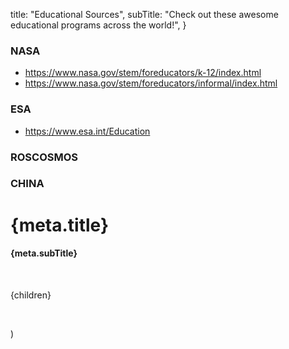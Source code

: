 
  title: "Educational Sources",
  subTitle: "Check out these awesome educational programs across the world!",
}

### NASA

- https://www.nasa.gov/stem/foreducators/k-12/index.html
- https://www.nasa.gov/stem/foreducators/informal/index.html

### ESA

- https://www.esa.int/Education

### ROSCOSMOS

### CHINA

  <Layout>
    <Head>
      <title>{meta.title}</title>
    </Head>
    <h1>{meta.title}</h1>
    <h4>{meta.subTitle}</h4>
    <p>&nbsp;</p>
    {children}
    <p>&nbsp;</p>
  </Layout>
)
